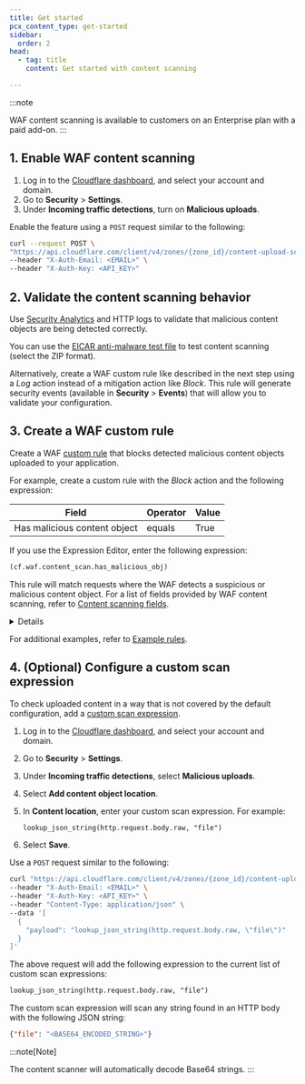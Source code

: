 ```yaml
---
title: Get started
pcx_content_type: get-started
sidebar:
  order: 2
head:
  - tag: title
    content: Get started with content scanning

---
```



:::note

WAF content scanning is available to customers on an Enterprise plan with a paid add-on. 
:::

## 1. Enable WAF content scanning

<Tabs> <TabItem label="Dashboard">

1. Log in to the [Cloudflare dashboard](https://dash.cloudflare.com/), and select your account and domain.
2. Go to **Security** > **Settings**.
3. Under **Incoming traffic detections**, turn on **Malicious uploads**.

</TabItem> <TabItem label="API">

Enable the feature using a `POST` request similar to the following:

```bash
curl --request POST \
"https://api.cloudflare.com/client/v4/zones/{zone_id}/content-upload-scan/enable" \
--header "X-Auth-Email: <EMAIL>" \
--header "X-Auth-Key: <API_KEY>"
```

</TabItem> </Tabs>

## 2. Validate the content scanning behavior

Use [Security Analytics](/waf/analytics/security-analytics/) and HTTP logs to validate that malicious content objects are being detected correctly.

You can use the [EICAR anti-malware test file](https://www.eicar.org/download-anti-malware-testfile/) to test content scanning (select the ZIP format).

Alternatively, create a WAF custom rule like described in the next step using a *Log* action instead of a mitigation action like *Block*. This rule will generate security events (available in **Security** > **Events**) that will allow you to validate your configuration.

## 3. Create a WAF custom rule

Create a WAF [custom rule](/waf/custom-rules/) that blocks detected malicious content objects uploaded to your application.

For example, create a custom rule with the *Block* action and the following expression:

| Field                        | Operator | Value |
| ---------------------------- | -------- | ----- |
| Has malicious content object | equals   | True  |

If you use the Expression Editor, enter the following expression:

```txt
(cf.waf.content_scan.has_malicious_obj)
```

This rule will match requests where the WAF detects a suspicious or malicious content object. For a list of fields provided by WAF content scanning, refer to [Content scanning fields](/waf/about/content-scanning/#content-scanning-fields).


<Details header="Optional: Combine with other Rules language fields">

You can combine the previous expression with other [fields](/ruleset-engine/rules-language/fields/) and [functions](/ruleset-engine/rules-language/functions/) of the Rules language. This allows you to customize the rule scope or combine content scanning with other security features. For example:

* The following expression will match requests with malicious content objects uploaded to a specific endpoint:

  | Field                        | Operator | Value        | Logic |
  | ---------------------------- | -------- | ------------ | ----- |
  | Has malicious content object | equals   | True         | And   |
  | URI Path                     | contains | `upload.php` |       |

  Expression when using the editor:

  ```txt
  (cf.waf.content_scan.has_malicious_obj and http.request.uri.path contains "upload.php")
  ```

* The following expression will match requests from bots uploading content objects:

  | Field              | Operator  | Value | Logic |
  | ------------------ | --------- | ----- | ----- |
  | Has content object | equals    | True  | And   |
  | Bot Score          | less than | `10`  |       |

  Expression when using the editor:

  ```txt
  (cf.waf.content_scan.has_obj and cf.bot_management.score lt 10)
  ```


</Details>

For additional examples, refer to [Example rules](/waf/about/content-scanning/example-rules/).

## 4. (Optional) Configure a custom scan expression

To check uploaded content in a way that is not covered by the default configuration, add a [custom scan expression](/waf/about/content-scanning/#custom-scan-expressions).

<Tabs> <TabItem label="Dashboard">

1. Log in to the [Cloudflare dashboard](https://dash.cloudflare.com/), and select your account and domain.

2. Go to **Security** > **Settings**.

3. Under **Incoming traffic detections**, select **Malicious uploads**.

4. Select **Add content object location**.

5. In **Content location**, enter your custom scan expression. For example:

   ```txt
   lookup_json_string(http.request.body.raw, "file")
   ```

6. Select **Save**.

</TabItem> <TabItem label="API">

Use a `POST` request similar to the following:

```bash
curl "https://api.cloudflare.com/client/v4/zones/{zone_id}/content-upload-scan/payloads" \
--header "X-Auth-Email: <EMAIL>" \
--header "X-Auth-Key: <API_KEY>" \
--header "Content-Type: application/json" \
--data '[
  {
    "payload": "lookup_json_string(http.request.body.raw, \"file\")"
  }
]'
```

The above request will add the following expression to the current list of custom scan expressions:

```txt
lookup_json_string(http.request.body.raw, "file")
```

</TabItem> </Tabs>

The custom scan expression will scan any string found in an HTTP body with the following JSON string:

```json
{"file": "<BASE64_ENCODED_STRING>"}
```

:::note[Note]

The content scanner will automatically decode Base64 strings. 
:::
